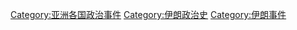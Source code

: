 [[Category:亚洲各国政治事件‎|Category:亚洲各国政治事件‎]]
[[Category:伊朗政治史|Category:伊朗政治史]]
[[Category:伊朗事件|Category:伊朗事件]]